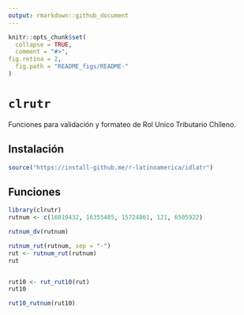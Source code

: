 ```yaml
---
output: rmarkdown::github_document
---
```


<!-- README.md is generated from README.Rmd. Please edit that file -->

```r
knitr::opts_chunk$set(
  collapse = TRUE,
  comment = "#>",
fig.retina = 2,
  fig.path = "README_figs/README-"
)
```

# `clrutr`

Funciones para validación y formateo de Rol Unico Tributario Chileno.

## Instalación

```r
source("https://install-github.me/r-latinoamerica/idlatr")
```

## Funciones

```r
library(clrutr)
rutnum <- c(16019432, 16355485, 15724861, 121, 6505922)

rutnum_dv(rutnum)

rutnum_rut(rutnum, sep = "-")
rut <- rutnum_rut(rutnum)
rut


rut10 <- rut_rut10(rut)
rut10

rut10_rutnum(rut10)
```

